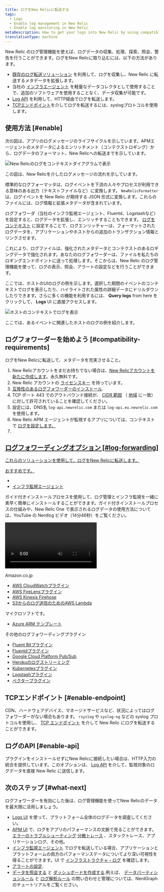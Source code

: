 ```yaml
---
title: ログをNew Relicに転送する
tags:
  - Logs
  - Enable log management in New Relic
  - Enable log monitoring in New Relic
metaDescription: How to get your logs into New Relic by using compatible log forwarder plugins.
translationType: machine
---
```




New Relic のログ管理機能を使えば、ログデータの収集、処理、探索、照会、警告を行うことができます。ログをNew Relicに取り込むには、以下の方法があります。

* [既存のログ転送ソリューション](#log-forwarding) を利用して、ログを収集し、New Relic に転送するメタデータを拡張します。
* 当社の [インフラエージェント](/docs/logs/forward-logs/forward-your-logs-using-infrastructure-agent) を軽量なデータコレクタとして使用することで、追加のソフトウェアを使用することなく、データ収集が可能です。
* [Log API](/docs/logs/log-api/introduction-log-api) を利用して、HTTP経由でログを転送します。
* [TCPエンドポイント](/docs/logs/log-api/use-tcp-endpoint-forward-logs-new-relic)を介してログを転送するには、syslogプロトコルを使用します。

## 使用方法 [#enable]

次の図は、アプリのログメッセージのライフサイクルを示しています。APMエージェントのメタデータによるエンリッチメント（コンテクストロギング）から、ログデータのフォーマット、New Relicへの転送までを示しています。

<img
  title="新レリック・ログ・イン・コンテキスト・ダイアグラム.jpg"
  alt="New Relicのログをコンテキストダイアグラムで表示"
  src={newRelicLogsInContextDiagram}
/>

<figcaption>
  この図は、New Relicを介したログメッセージの流れを示しています。
</figcaption>

標準的なログフォーマッタは、ログイベントを下流の人々やプロセスが利用できる意味のある出力（テキストファイルなど）に変換します。 `NewRelicFormatter` は、ログイベントを New Relic が期待する JSON 形式に変換します。これらのファイルには、ログ情報と拡張メタデータが含まれています。

ログフォワーダ（当社のインフラ監視エージェント、Fluentd、Logstashなど）を設定すると、ログデータを拡張し、エンリッチすることもできます。 [ログをコンテキスト](/docs/logs/enable-log-management-new-relic/configure-logs-context/configure-logs-context-apm-agents/) に設定することで、ログエンリッチャーは、フォーマットされたログデータを、アプリケーションやホストからの追加のトランザクション情報とリンクさせます。

これにより、ログファイルは、強化されたメタデータとコンテクストのあるロギングデータで強化されます。あなたのログフォワーダーは、ファイルを私たちのロギングエンドポイントに送って処理します。そこからは、New Relic のログ管理機能を使って、ログの表示、照会、アラートの設定などを行うことができます。

ここでは、ホストのUIのログの例を示します。選択した期間のイベントのコンテキストでログを表示したり、ハイライトされた属性の詳細データにドリルダウンしたりできます。さらに多くの機能を利用するには、 **Query logs** from here をクリックして、 **Logs** UI に直接アクセスします。

<img
  title="ホストのコンテキストでログを表示"
  alt="ホストのコンテキストでログを表示"
  src={demotronHostLogs123021}
/>

<figcaption>
  ここでは、あるイベントに関連したホストのログの例を紹介します。
</figcaption>

## ログフォワーダーを始めよう [#compatibility-requirements]

ログをNew Relicに転送して、メタデータを充実させること。

1. New Relicアカウントをまだお持ちでない場合は、[New Relicアカウントを新たに作成します](https://newrelic.com/signup)。永久無料です。
2. New Relic アカウントの [ライセンスキー](/docs/accounts/install-new-relic/account-setup/license-key) を持っています。
3. [互換性のあるログフォワーダーのインストール](#log-forwarding).
4. TCP ポート 443 でのアウトバウンド接続が、 [CIDR 範囲](/docs/using-new-relic/cross-product-functions/install-configure/networks/#infrastructure) （ [地域](/docs/using-new-relic/welcome-new-relic/get-started/our-eu-us-region-data-centers) に一致）に対して許可されていることを確認してください。
5. 設定には、DNS名 `log-api.newrelic.com` または `log-api.eu.newrelic.com` を使用します。
6. New Relic APM エージェントが監視するアプリについては、コンテキスト で [ログを設定します。](/docs/logs/enable-log-management-new-relic/configure-logs-context/configure-logs-context-apm-agents/)
7. [](/docs/logs/enable-log-management-new-relic/configure-logs-context/configure-logs-context-apm-agents/)

## [ログフォワーディングオプション \[#log-forwarding\]](/docs/logs/enable-log-management-new-relic/configure-logs-context/configure-logs-context-apm-agents/)

[これらのソリューションを使用して、ログをNew Relicに転送します。](/docs/logs/enable-log-management-new-relic/configure-logs-context/configure-logs-context-apm-agents/)

[おすすめです。](/docs/logs/enable-log-management-new-relic/configure-logs-context/configure-logs-context-apm-agents/)

* [](/docs/logs/enable-log-management-new-relic/configure-logs-context/configure-logs-context-apm-agents/)
* [](/docs/logs/enable-log-management-new-relic/configure-logs-context/configure-logs-context-apm-agents/)[インフラ監視エージェント](/docs/logs/forward-logs/forward-your-logs-using-infrastructure-agent/)

ガイド付きインストールプロセスを使用して、ログ管理とインフラ監視を一緒に素早く簡単にインストールすることができます。ガイド付きインストールプロセスの仕組みや、New Relic One で表示されるログデータの使用方法については、YouTube の Nerdlog ビデオ（14分46秒）をご覧ください。

<Video
  id="_II9Y-jOE7k"
  type="youtube"
/>

Amazon.co.jp

* [AWS CloudWatchプラグイン](/docs/logs/forward-logs/aws-lambda-sending-cloudwatch-logs/)
* [AWS FireLensプラグイン](/docs/logs/forward-logs/aws-firelens-plugin-log-forwarding/)
* [AWS Kinesis Firehose](/docs/logs/forward-logs/stream-logs-using-kinesis-data-firehose/)
* [S3からのログ送信のためのAWS Lambda](/docs/logs/forward-logs/aws-lambda-sending-logs-s3/)

マイクロソフトです。

* [Azure ARM テンプレート](/docs/logs/forward-logs/azure-log-forwarding/)

その他のログフォワーディングプラグイン

* [Fluent Bitプラグイン](/docs/logs/forward-logs/fluent-bit-plugin-log-forwarding/)
* [Fluentdプラグイン](/docs/logs/forward-logs/fluentd-plugin-log-forwarding/)
* [Google Cloud Platform Pub/Sub](/docs/logs/forward-logs/google-cloud-platform-log-forwarding)
* [Herokuのログストリーミング](/docs/logs/forward-logs/heroku-log-forwarding/)
* [Kubernetesプラグイン](/docs/logs/forward-logs/kubernetes-plugin-log-forwarding/)
* [Logstashプラグイン](/docs/logs/forward-logs/logstash-plugin-log-forwarding/)
* [ベクタープラグイン](/docs/logs/forward-logs/vector-output-sink-log-forwarding/)

## TCPエンドポイント [#enable-endpoint]

CDN、ハードウェアデバイス、マネージドサービスなど、状況によってはログフォワーダーがない場合もあります。 `rsyslog` や `syslog-ng` などの syslog プロトコルを使用し、 [TCP エンドポイント](/docs/logs/log-management/log-api/use-tcp-endpoint-forward-logs-new-relic/) を介して New Relic にログを転送することができます。

## ログのAPI [#enable-api]

プラグインをインストールせずにNew Relicに接続したい場合は、HTTP入力の統合を提供しています。このオプションは、 [Log API](/docs/logs/log-api/introduction-log-api) を介して、監視対象のログデータを直接 New Relic に送信します。

## 次のステップ [#what-next]

ログフォワーダーを有効にした後は、ログ管理機能を使ってNew Relicのデータを最大限に活用しましょう。

* [Logs UI](/docs/logs/ui-data/use-logs-ui) を使って、プラットフォーム全体のログデータを調査してください。
* [APM UI](/docs/logs/ui-data/use-logs-ui/#links) で、ログをアプリのパフォーマンスの文脈で見ることができます。 [エラーのトラブルシューティング](/docs/apm/apm-ui-pages/error-analytics/errors-page-find-fix-verify-problems/) [分散トレース](/docs/apm/distributed-tracing/ui-data/understand-use-distributed-tracing-data) 、スタックトレース、アプリケーションログ、その他。
* [インフラ監視エージェント](/docs/logs/forward-logs/forward-your-logs-using-infrastructure-agent/) でログを転送している場合、アプリケーションとプラットフォームの両方のパフォーマンスデータについてより深い可視性を得ることができます。UI で [インフラストラクチャ・ログ](/docs/logs/ui-data/use-logs-ui/#links) を確認します。
* [アラートの設定](/docs/alerts-applied-intelligence/new-relic-alerts/alert-conditions/create-alert-conditions/).
* [データを照会する](/docs/query-your-data/explore-query-data/get-started/introduction-querying-new-relic-data/) と [ダッシュボードを作成する](/docs/query-your-data/explore-query-data/dashboards/introduction-dashboards/).例えば、 [データパーティションルール](/docs/apis/nerdgraph/examples/nerdgraph-data-partition-rules-tutorial) と [ログ解析ルール](/docs/apis/nerdgraph/examples/nerdgraph-log-parsing-rules-tutorial) の問い合わせと管理については、NerdGraph のチュートリアルをご覧ください。
